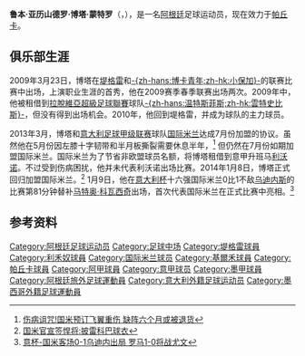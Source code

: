 {{Spanish name 2|博塔（Botta）|蒙特罗（Montero）}}
{{Infobox football biography
| name        = 鲁本·博塔<br>Rubén Botta
| image       = 
| fullname    = Rubén Alejandro Botta Montero
| height      = {{height|m=1.75}}
| birth_date  = {{birth date and age|1990|1|31|df=y}}
| birth_place = [[阿根廷|阿根廷]][[圣胡安_(阿根廷)|圣胡安]]
| currentclub = [[帕丘卡足球俱乐部|帕丘卡]]
| clubnumber  = 
| position    = [[中场#攻击中场|攻击中场]]
| youthyears1 = 1996–2007
| youthclubs1 = [[小保加體育會|-{zh-hans:博卡青年;zh-hk:小保加}-]]
| youthyears2 = 2008–2009
| youthclubs2 = [[堤格雷竞技俱乐部|堤格雷]]
| years1      = 2009–2013
| clubs1      = [[堤格雷竞技俱乐部|堤格雷]]
| caps1       = 82
| goals1      = 11
| years2      = 2013–2015
| clubs2      = [[国际米兰足球俱乐部|国际米兰]]
| caps2       = 6
| goals2      = 0
| years3      = 2013
| clubs3      = → [[利沃诺足球俱乐部|利沃诺]] (租借)
| caps3       = 0
| goals3      = 0
| pcupdate    = 2014年1月10日
| ntupdate    = 
}}
'''鲁本·亚历山德罗·博塔·蒙特罗'''（{{lang|es|'''Rubén Alejandro Botta Montero'''}}，{{bd|1990年|1月31日|catIdx=Botta Montero, Ruben Alejandro}}），是一名[[阿根廷|阿根廷]]足球运动员，现在效力于[[帕丘卡足球俱乐部|帕丘卡]]。

==俱乐部生涯==
2009年3月23日，博塔在[[堤格雷竞技俱乐部|堤格雷]]和[[小保加體育會|-{zh-hans:博卡青年;zh-hk:小保加}-]]的联赛比赛中出场，上演职业生涯的首秀，他在2009赛季春季联赛出场两次。2009年中，他被租借到[[拉脫維亞超級足球聯賽|拉脫維亞超級足球聯賽]]球队[[雲特史比斯足球會|-{zh-hans:温特斯菲斯;zh-hk:雲特史比斯}-]]，但没有得到出场机会。2010年，他回到堤格雷，并成为球队的主力球员。

2013年3月，博塔和[[意大利足球甲级联赛|意大利足球甲级联赛]]球队[[国际米兰足球俱乐部|国际米兰]]达成7月份加盟的协议。虽然他在5月份因左膝十字韧带和半月板撕裂需要休息半年，<ref>[http://sports.163.com/13/0503/10/8TUO2NTF00051CD5.html 伤病诅咒!国米预订飞翼重伤 缺阵六个月或被退货]</ref> 但仍然在7月份如期加盟国际米兰。国际米兰为了节省非欧盟球员名额，将博塔租借到意甲升班马[[利沃诺足球俱乐部|利沃诺]]。不过受到伤病困扰，他并未代表利沃诺出场比赛。2014年1月8日，博塔正式回归加盟国际米兰。<ref>[http://sports.163.com/14/0109/19/9I623GDB00051C8U.html 国米官宣签悍将:披雷科巴球衣]</ref> 1月9日，他在[[意大利杯|意大利杯]]十六强国际米兰0比1不敌[[乌迪内斯足球俱乐部|乌迪内斯]]的比赛第81分钟替补[[马特奥·科瓦西奇|马特奥·科瓦西奇]]出场，首次代表国际米兰在正式比赛中亮相。<ref>[http://sports.ifeng.com/gjzq/yj/guomi/detail_2014_01/10/32888894_0.shtml 意杯-国米客场0-1乌迪内出局 罗马1-0将战尤文]</ref>

==参考资料==
{{reflist}}

{{DEFAULTSORT:Botta, Ruben}}
[[Category:阿根廷足球运动员|Category:阿根廷足球运动员]]
[[Category:足球中场|Category:足球中场]]
[[Category:堤格雷球員|Category:堤格雷球員]]
[[Category:利禾奴球員|Category:利禾奴球員]]
[[Category:国际米兰球员|Category:国际米兰球员]]
[[Category:基爾禾球員|Category:基爾禾球員]]
[[Category:帕丘卡球員|Category:帕丘卡球員]]
[[Category:阿甲球員|Category:阿甲球員]]
[[Category:意甲球员|Category:意甲球员]]
[[Category:墨甲球員|Category:墨甲球員]]
[[Category:阿根廷旅外足球運動員|Category:阿根廷旅外足球運動員]]
[[Category:意大利外籍足球运动员|Category:意大利外籍足球运动员]]
[[Category:墨西哥外籍足球運動員|Category:墨西哥外籍足球運動員]]